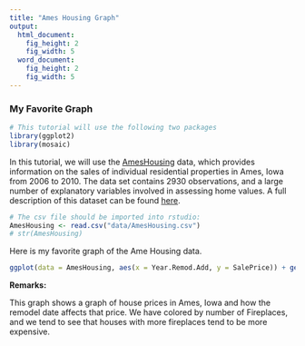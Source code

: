 ```yaml
---
title: "Ames Housing Graph"
output:
  html_document:
    fig_height: 2
    fig_width: 5
  word_document:
    fig_height: 2
    fig_width: 5
---
```


### My Favorite Graph

```r
# This tutorial will use the following two packages
library(ggplot2)
library(mosaic)
```

In this tutorial, we will use the  [AmesHousing](http://www.amstat.org/publications/jse/v19n3/decock.pdf) data, which provides information on the sales of individual residential properties in Ames, Iowa from 2006 to 2010. The data set contains 2930 observations, and a large number of explanatory variables involved in assessing home values. A full description of this dataset can be found [here](http://www.amstat.org/publications/jse/v19n3/Decock/DataDocumentation.txt).

```r
# The csv file should be imported into rstudio:
AmesHousing <- read.csv("data/AmesHousing.csv")
# str(AmesHousing)
```


Here is my favorite graph of the Ame Housing data.
```r
ggplot(data = AmesHousing, aes(x = Year.Remod.Add, y = SalePrice)) + geom_point()  + aes(colour = Fireplaces) + labs(title = "Housing Prices in Ames, Iowa by Remodel Year", x = "Year Remodeled", y = "Sale Price")
```



**Remarks:**

This graph shows a graph of house prices in Ames, Iowa and how the remodel date affects that price. We have colored by number of Fireplaces, and we tend to see that houses with more fireplaces tend to be more expensive.





